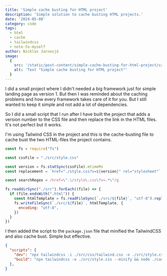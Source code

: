 ```yaml
---
title: 'Simple cache busting for HTML project'
description: 'Simple solution to cache busting HTML projects.'
date: '2024-05-08'
category: code
tags:
  - html
  - cache
  - tailwindcss
  - note-to-myself
author: Nicklas Jarnesjö
image:
  {
    src: '/static/post-content/simple-cache-busting-for-html-project/card.png',
    alt: 'Text "Simple cache busting for HTML project"'
  }
---
```


I did a small project where I didn't needed a big framework just for simple landing page as
version 1. But then I was reminded about the caching problems and how every framework takes care of
it for you. But I still wanted to keep it simple and not add a lot of dependencies.

So I did a small script that I run after I have built the project that adds a version number to the
CSS file and then replace the link in the HTML files. It's not perfect but it works.

I'm using Tailwind CSS in the project and this is the cache-busting file to cache bust the two
HTML-files the project contains.

```js:cache-busting.js
const fs = require("fs")

const cssFile = "./src/style.css"

const version = fs.statSync(cssFile).mtimeMs
const replacement = `href="./style.css?v=${version}" rel="stylesheet"`

const searchRegex = /href=\".\/style\.css\?v=.*\"/g

fs.readdirSync("./src").forEach((file) => {
  if (file.endsWith(".html")) {
    const htmlTemplate = fs.readFileSync(`./src/${file}`, "utf-8").replace(searchRegex, replacement)
    fs.writeFileSync(`./src/${file}`, htmlTemplate, {
      encoding: "utf-8",
    })
  }
})
```

I then added the script to the `package.json` file that minified the TailwindCSS and also cache
bust. Simple but effective.

```json:package.json {4}
{
  "scripts": {
    "dev": "npx tailwindcss -i ./src/css/tailwind.css -o ./src/style.css --watch",
    "build": "npx tailwindcss -o ./src/style.css --minify && node ./cache-bust.js"
  },
}
```
